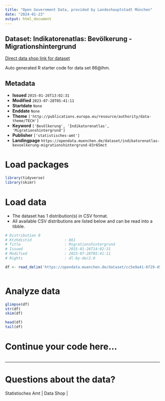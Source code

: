 ```yaml
---
title: "Open Government Data, provided by Landeshauptstadt München"
date: "2024-01-23"
output: html_document
---
```


## Dataset: Indikatorenatlas: Bevölkerung - Migrationshintergrund

[Direct data shop link for dataset](https://opendata.muenchen.de/dataset/indikatorenatlas-bevoelkerung-migrationshintergrund-83r65mct)

Auto generated R starter code for data set 86@lhm.

## Metadata

- **Issued** `2015-01-26T13:02:31`
- **Modified** `2023-07-28T05:41:11`
- **Startdate** `None`
- **Enddate** `None`
- **Theme** `['http://publications.europa.eu/resource/authority/data-theme/TECH']`
- **Keyword** `['Bevölkerung', 'Indikatorenatlas', 'Migrationshintergrund']`
- **Publisher** `['statistisches-amt']`
- **Landingpage** `https://opendata.muenchen.de/dataset/indikatorenatlas-bevoelkerung-migrationshintergrund-83r65mct`


# Load packages

```r

library(tidyverse)
library(skimr)

```

# Load data

-   The dataset has 1 distribution(s) in CSV format.
-   All available CSV distributions are listed below and can be read into a tibble.

```r

# Distribution 0
# Ktzhdistid               : 861
# Title                    : Migrationshintergrund
# Issued                   : 2015-01-26T14:02:31
# Modified                 : 2023-07-28T05:41:11
# Rights                   : dl-by-de/2.0

df <- read_delim('https://opendata.muenchen.de/dataset/cc5e9a41-6f29-458a-b8e1-103da957a333/resource/f98bf568-c84d-4f9f-b3d3-ebc985933f7b/download/indikat_bevoelkerung_migrationshintergrund_240723.csv')



```

# Analyze data

```r

glimpse(df)
str(df)
skim(df)

head(df)
tail(df)

```

# Continue your code here...

```r

```

------------------------------------------------------------------------

# Questions about the data?

Statistisches Amt | Data Shop | 
